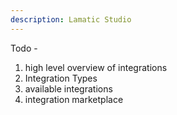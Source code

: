 ```yaml
---
description: Lamatic Studio
---
```


Todo -
1. high level overview of integrations
2. Integration Types
3. available integrations
4. integration marketplace
